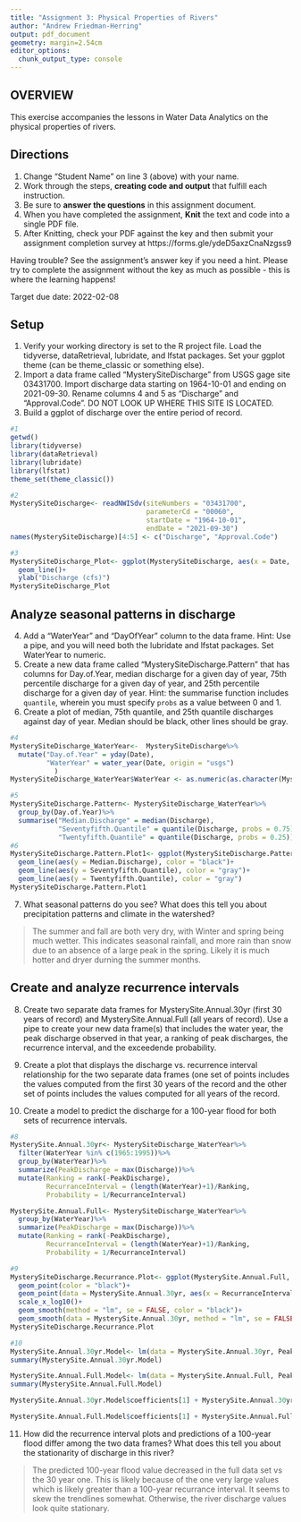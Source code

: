 ```yaml
---
title: "Assignment 3: Physical Properties of Rivers"
author: "Andrew Friedman-Herring"
output: pdf_document
geometry: margin=2.54cm
editor_options: 
  chunk_output_type: console
---
```


## OVERVIEW

This exercise accompanies the lessons in Water Data Analytics on the physical properties of rivers. 

## Directions
1. Change "Student Name" on line 3 (above) with your name.
2. Work through the steps, **creating code and output** that fulfill each instruction.
3. Be sure to **answer the questions** in this assignment document.
4. When you have completed the assignment, **Knit** the text and code into a single PDF file.
5. After Knitting, check your PDF against the key and then submit your assignment completion survey at https://forms.gle/ydeD5axzCnaNzgss9

Having trouble? See the assignment's answer key if you need a hint. Please try to complete the assignment without the key as much as possible - this is where the learning happens!

Target due date: 2022-02-08

## Setup

1. Verify your working directory is set to the R project file. Load the tidyverse, dataRetrieval, lubridate, and lfstat packages. Set your ggplot theme (can be theme_classic or something else).
2. Import a data frame called "MysterySiteDischarge" from USGS gage site 03431700. Import discharge data starting on 1964-10-01 and ending on 2021-09-30. Rename columns 4 and 5 as "Discharge" and "Approval.Code". DO NOT LOOK UP WHERE THIS SITE IS LOCATED. 
3. Build a ggplot of discharge over the entire period of record. 

```r
#1
getwd()
library(tidyverse)
library(dataRetrieval)
library(lubridate)
library(lfstat)
theme_set(theme_classic())

#2
MysterySiteDischarge<- readNWISdv(siteNumbers = "03431700",
                                  parameterCd = "00060",
                                  startDate = "1964-10-01",
                                  endDate = "2021-09-30")
names(MysterySiteDischarge)[4:5] <- c("Discharge", "Approval.Code")

#3
MysterySiteDischarge_Plot<- ggplot(MysterySiteDischarge, aes(x = Date, y = Discharge))+
  geom_line()+
  ylab("Discharge (cfs)")
MysterySiteDischarge_Plot

```

## Analyze seasonal patterns in discharge

4. Add a "WaterYear" and "DayOfYear" column to the data frame. Hint: Use a pipe, and you will need both the lubridate and lfstat packages. Set WaterYear to numeric.
5. Create a new data frame called "MysterySiteDischarge.Pattern" that has columns for Day.of.Year, median discharge for a given day of year, 75th percentile discharge for a given day of year, and 25th percentile discharge for a given day of year. Hint: the summarise function includes `quantile`, wherein you must specify `probs` as a value between 0 and 1.
6. Create a plot of median, 75th quantile, and 25th quantile discharges against day of year. Median should be black, other lines should be gray. 
```r
#4
MysterySiteDischarge_WaterYear<-  MysterySiteDischarge%>%
  mutate("Day.of.Year" = yday(Date),
         "WaterYear" = water_year(Date, origin = "usgs")
           )
MysterySiteDischarge_WaterYear$WaterYear <- as.numeric(as.character(MysterySiteDischarge_WaterYear$WaterYear))

#5
MysterySiteDischarge.Pattern<- MysterySiteDischarge_WaterYear%>%
  group_by(Day.of.Year)%>%
  summarise("Median.Discharge" = median(Discharge),
            "Seventyfifth.Quantile" = quantile(Discharge, probs = 0.75),
            "Twentyfifth.Quantile" = quantile(Discharge, probs = 0.25))
#6
MysterySiteDischarge.Pattern.Plot1<- ggplot(MysterySiteDischarge.Pattern, aes(x = Day.of.Year))+
  geom_line(aes(y = Median.Discharge), color = "black")+
  geom_line(aes(y = Seventyfifth.Quantile), color = "gray")+
  geom_line(aes(y = Twentyfifth.Quantile), color = "gray")
MysterySiteDischarge.Pattern.Plot1
```

7. What seasonal patterns do you see? What does this tell you about precipitation patterns and climate in the watershed?

> The summer and fall are both very dry, with Winter and spring being much wetter. This indicates seasonal rainfall, and more rain than snow due to an absence of a large peak in the spring. Likely it is much hotter and dryer durning the summer months. 

## Create and analyze recurrence intervals

8. Create two separate data frames for MysterySite.Annual.30yr (first 30 years of record) and MysterySite.Annual.Full (all years of record). Use a pipe to create your new data frame(s) that includes the water year, the peak discharge observed in that year, a ranking of peak discharges, the recurrence interval, and the exceedende probability.

9. Create a plot that displays the discharge vs. recurrence interval relationship for the two separate data frames (one set of points includes the values computed from the first 30 years of the record and the other set of points includes the values computed for all years of the record. 

10. Create a model to predict the discharge for a 100-year flood for both sets of recurrence intervals. 

```r
#8
MysterySite.Annual.30yr<- MysterySiteDischarge_WaterYear%>%
  filter(WaterYear %in% c(1965:1995))%>%
  group_by(WaterYear)%>%
  summarize(PeakDischarge = max(Discharge))%>%
  mutate(Ranking = rank(-PeakDischarge),
         RecurranceInterval = (length(WaterYear)+1)/Ranking,
         Probability = 1/RecurranceInterval)

MysterySite.Annual.Full<- MysterySiteDischarge_WaterYear%>%
  group_by(WaterYear)%>%
  summarize(PeakDischarge = max(Discharge))%>%
  mutate(Ranking = rank(-PeakDischarge),
         RecurranceInterval = (length(WaterYear)+1)/Ranking,
         Probability = 1/RecurranceInterval)

#9
MysterySiteDischarge.Recurrance.Plot<- ggplot(MysterySite.Annual.Full, aes(x = RecurranceInterval, y = PeakDischarge))+
  geom_point(color = "black")+
  geom_point(data = MysterySite.Annual.30yr, aes(x = RecurranceInterval, y = PeakDischarge), color = "red")+
  scale_x_log10()+
  geom_smooth(method = "lm", se = FALSE, color = "black")+
  geom_smooth(data = MysterySite.Annual.30yr, method = "lm", se = FALSE, color = "red")
MysterySiteDischarge.Recurrance.Plot

#10
MysterySite.Annual.30yr.Model<- lm(data = MysterySite.Annual.30yr, PeakDischarge ~ log10(RecurranceInterval))
summary(MysterySite.Annual.30yr.Model)

MysterySite.Annual.Full.Model<- lm(data = MysterySite.Annual.Full, PeakDischarge ~ log10(RecurranceInterval))
summary(MysterySite.Annual.Full.Model)

MysterySite.Annual.30yr.Model$coefficients[1] + MysterySite.Annual.30yr.Model$coefficients[2]*log10(100)

MysterySite.Annual.Full.Model$coefficients[1] + MysterySite.Annual.Full.Model$coefficients[2]*log10(100)

```

11. How did the recurrence interval plots and predictions of a 100-year flood differ among the two data frames? What does this tell you about the stationarity of discharge in this river?

> The predicted 100-year flood value decreased in the full data set vs the 30 year one. This is likely because of the one very large values which is likely greater than a 100-year recurrance interval. It seems to skew the trendlines somewhat. Otherwise, the river discharge values look quite stationary.


